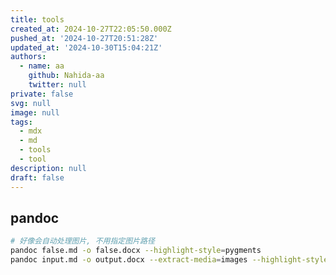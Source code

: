 ```yaml
---
title: tools
created_at: 2024-10-27T22:05:50.000Z
pushed_at: '2024-10-27T20:51:28Z'
updated_at: '2024-10-30T15:04:21Z'
authors:
  - name: aa
    github: Nahida-aa
    twitter: null
private: false
svg: null
image: null
tags:
  - mdx
  - md
  - tools
  - tool
description: null
draft: false
---
```

## pandoc
```sh
# 好像会自动处理图片, 不用指定图片路径
pandoc false.md -o false.docx --highlight-style=pygments
pandoc input.md -o output.docx --extract-media=images --highlight-style=pygments
```
